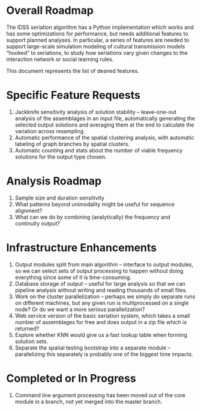 
# Overall Roadmap

The IDSS seriation algorithm has a Python implementation which works and has some optimizations for performance, but needs additional features to support planned analyses.  In particular, a series of features are needed to support large-scale simulation modeling of cultural transmission models "hooked" to seriations, to study how seriations vary given changes to the interaction network or social learning rules.  

This document represents the list of desired features.

# Specific Feature Requests

1.  Jackknife sensitivity analysis of solution stability -- leave-one-out analysis of the assemblages in an input file, automatically generating the selected output solutions and averaging them at the end to calculate the variation across resampling.
1.  Automatic performance of the spatial clustering analysis, with automatic labeling of graph branches by spatial clusters.
1.  Automatic counting and stats about the number of viable frequency solutions for the output type chosen.  


# Analysis Roadmap

1.  Sample size and duration sensitivity
1.  What patterns beyond unimodality might be useful for sequence alignment?  
1.  What can we do by combining (analytically) the frequency and continuity output?

# Infrastructure Enhancements

1.  Output modules split from main algorithm -- interface to output modules, so we can select sets of output processing to happen without doing everything since some of it is time-consuming.
1.  Database storage of output -- useful for large analysis so that we can pipeline analysis without writing and reading thousands of small files.
1.  Work on the cluster parallelization -- perhaps we simply do separate runs on different machines, but any given run is multiprocessed on a single node?  Or do we want a more serious parallelization?  
1.  Web service version of the basic seriation system, which takes a small number of assemblages for free and does output in a zip file which is returned?
1.  Explore whether KNN would give us a fast lookup table when forming solution sets.  
1.  Separate the spatial testing bootstrap into a separate module -- parallelizing this separately is probably one of the biggest time impacts.  

# Completed or In Progress

1.  Command line argument processing has been moved out of the core module in a branch, not yet merged into the master branch.
